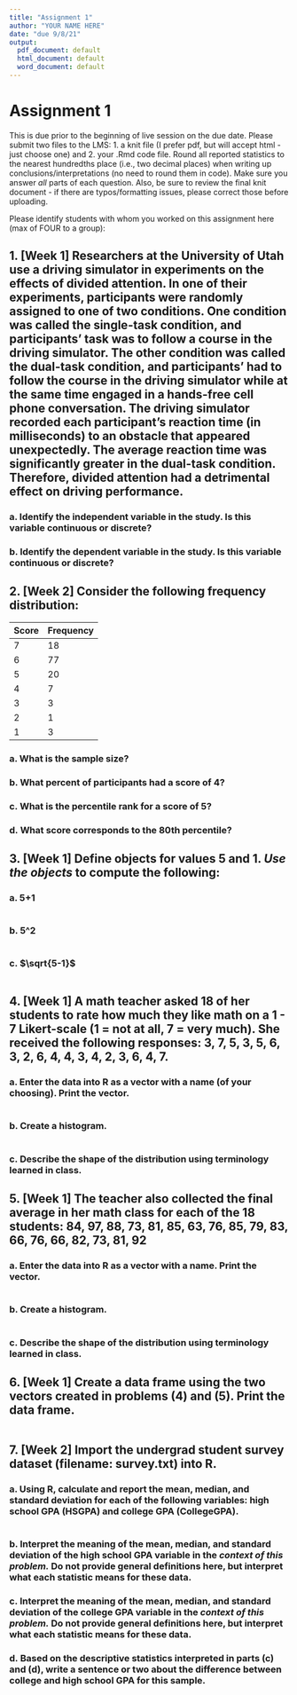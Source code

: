 ---
title: "Assignment 1"
author: "YOUR NAME HERE"
date: "due 9/8/21"
output:
  pdf_document: default
  html_document: default
  word_document: default
---

# Assignment 1
This is due prior to the beginning of live session on the due date. Please submit two files to the LMS: 1. a knit file (I prefer pdf, but will accept html - just choose one) and 2. your .Rmd code file. Round all reported statistics to the nearest hundredths place (i.e., two decimal places) when writing up conclusions/interpretations (no need to round them in code). Make sure you answer *all* parts of each question. Also, be sure to review the final knit document - if there are typos/formatting issues, please correct those before uploading. 

Please identify students with whom you worked on this assignment here (max of FOUR to a group):



## 1. [Week 1] Researchers at the University of Utah use a driving simulator in experiments on the effects of divided attention. In one of their experiments, participants were randomly assigned to one of two conditions. One condition was called the single-task condition, and participants’ task was to follow a course in the driving simulator. The other condition was called the dual-task condition, and participants’ had to follow the course in the driving simulator while at the same time engaged in a hands-free cell phone conversation. The driving simulator recorded each participant’s reaction time (in milliseconds) to an obstacle that appeared unexpectedly. The average reaction time was significantly greater in the dual-task condition. Therefore, divided attention had a detrimental effect on driving performance.

### a. Identify the independent variable in the study. Is this variable continuous or discrete? 



### b. Identify the dependent variable in the study. Is this variable continuous or discrete?



## 2. [Week 2] Consider the following frequency distribution:

Score | Frequency
------------- | -------------
7 | 18
6 | 77
5 | 20
4 | 7
3 | 3
2 | 1
1 | 3

### a. What is the sample size?



### b. What percent of participants had a score of 4?



### c. What is the percentile rank for a score of 5? 



### d. What score corresponds to the 80th percentile?



## 3. [Week 1] Define objects for values 5 and 1. *Use the objects* to compute the following:

### a. 5+1
```{r}

```

### b. 5^2
```{r}

```

### c. $\sqrt{5-1}$
```{r}

```

## 4. [Week 1] A math teacher asked 18 of her students to rate how much they like math on a 1 - 7 Likert-scale (1 = not at all, 7 = very much). She received the following responses: 3, 7, 5, 3, 5, 6, 3, 2, 6, 4, 4, 3, 4, 2, 3, 6, 4, 7.

### a. Enter the data into R as a vector with a name (of your choosing). Print the vector.
```{r}

```

### b. Create a histogram.
```{r}

```

### c. Describe the shape of the distribution using terminology learned in class.



## 5. [Week 1] The teacher also collected the final average in her math class for each of the 18 students: 84, 97, 88, 73, 81, 85, 63, 76, 85, 79, 83, 66, 76, 66, 82, 73, 81, 92

### a. Enter the data into R as a vector with a name. Print the vector.
```{r}

```

### b. Create a histogram.
```{r}

```

### c. Describe the shape of the distribution using terminology learned in class.



## 6. [Week 1] Create a data frame using the two vectors created in problems (4) and (5). Print the data frame.
```{r}

```


## 7. [Week 2] Import the undergrad student survey dataset (filename: survey.txt) into R. 

### a. Using R, calculate and report the mean, median, and standard deviation for each of the following variables: high school GPA (HSGPA) and college GPA (CollegeGPA).  
```{r}

```

### b. Interpret the meaning of the mean, median, and standard deviation of the high school GPA variable in the *context of this problem.* Do not provide general definitions here, but interpret what each statistic means for these data.



### c. Interpret the meaning of the mean, median, and standard deviation of the college GPA variable in the *context of this problem.* Do not provide general definitions here, but interpret what each statistic means for these data.



### d. Based on the descriptive statistics interpreted in parts (c) and (d), write a sentence or two about the difference between college and high school GPA for this sample.


